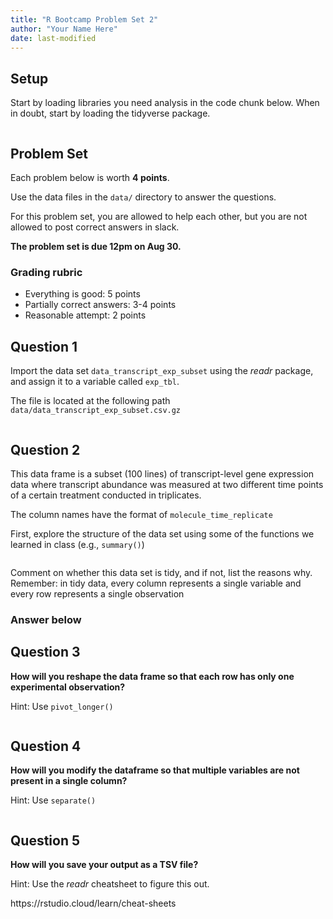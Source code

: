 ```yaml
---
title: "R Bootcamp Problem Set 2"
author: "Your Name Here"
date: last-modified
---
```


## Setup

Start by loading libraries you need analysis in the code chunk below.
When in doubt, start by loading the tidyverse package.

```r

```

## Problem Set

Each problem below is worth **4 points**.

Use the data files in the `data/` directory to answer the questions.

For this problem set, you are allowed to help each other, but you are
not allowed to post correct answers in slack.

**The problem set is due 12pm on Aug 30.**

### Grading rubric

- Everything is good: 5 points
- Partially correct answers: 3-4 points
- Reasonable attempt: 2 points

## Question 1 

Import the data set `data_transcript_exp_subset` using the *readr*
package, and assign it to a variable called `exp_tbl`.

The file is located at the following path `data/data_transcript_exp_subset.csv.gz`

```r

```

## Question 2

This data frame is a subset (100 lines) of transcript-level gene
expression data where transcript abundance was measured at two different
time points of a certain treatment conducted in triplicates.

The column names have the format of `molecule_time_replicate`

First, explore the structure of the data set using some of the functions
we learned in class (e.g., `summary()`)

```r

```

Comment on whether this data set is tidy, and if not, list the
reasons why. Remember: in tidy data, every column represents a single
variable and every row represents a single observation

### Answer below

## Question 3 

**How will you reshape the data frame so that each row has only one experimental observation?**

Hint: Use `pivot_longer()`

```r

```

## Question 4

**How will you modify the dataframe so that multiple variables are not present in a single column?**

Hint: Use `separate()`

```r

```

## Question 5 

**How will you save your output as a TSV file?**

Hint: Use the *readr* cheatsheet to figure this out.

https://rstudio.cloud/learn/cheat-sheets

```r

```
